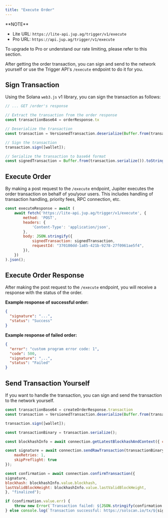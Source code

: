 ```yaml
---
title: "Execute Order"
---
```


<Info>
  **NOTE**

  * Lite URL: `https://lite-api.jup.ag/trigger/v1/execute`
  * Pro URL: `https://api.jup.ag/trigger/v1/execute`

  To upgrade to Pro or understand our rate limiting, please refer to this section.

  <CardGroup>
    <Card title="API Key Setup" href="/api-setup" icon="key" horizontal/>
    <Card title="API Rate Limit" href="/api-rate-limit" icon="gauge" horizontal/>
  </CardGroup>
</Info>

After getting the order transaction, you can sign and send to the network yourself or use the Trigger API's `/execute` endpoint to do it for you.

## Sign Transaction

Using the Solana `web3.js` v1 library, you can sign the transaction as follows:

```js
// ... GET /order's response

// Extract the transaction from the order response
const transactionBase64 = orderResponse.tx

// Deserialize the transaction
const transaction = VersionedTransaction.deserialize(Buffer.from(transactionBase64, 'base64'));

// Sign the transaction
transaction.sign([wallet]);

// Serialize the transaction to base64 format
const signedTransaction = Buffer.from(transaction.serialize()).toString('base64');
```

## Execute Order

By making a post request to the `/execute` endpoint, Jupiter executes the order transaction on behalf of you/your users. This includes handling of transaction handling, priority fees, RPC connection, etc.

```js
const executeResponse = await (
    await fetch('https://lite-api.jup.ag/trigger/v1/execute', {
        method: 'POST',
        headers: {
            'Content-Type': 'application/json',
        },
        body: JSON.stringify({
            signedTransaction: signedTransaction,
            requestId: "370100dd-1a85-421b-9278-27f0961ae5f4",
        }),
    })
).json();
```

## Execute Order Response

After making the post request to the `/execute` endpoint, you will receive a response with the status of the order.

**Example response of successful order:**

```json
{
  "signature": "...",
  "status": "Success"
}
```

**Example response of failed order:**

```json
{
  "error": "custom program error code: 1",
  "code": 500,
  "signature": "...",
  "status": "Failed"
}
```

## Send Transaction Yourself

If you want to handle the transaction, you can sign and send the transaction to the network yourself.

```js expandable
const transactionBase64 = createOrderResponse.transaction
const transaction = VersionedTransaction.deserialize(Buffer.from(transactionBase64, 'base64'));

transaction.sign([wallet]);

const transactionBinary = transaction.serialize();

const blockhashInfo = await connection.getLatestBlockhashAndContext({ commitment: "finalized" });

const signature = await connection.sendRawTransaction(transactionBinary, {
    maxRetries: 1,
    skipPreflight: true
});

const confirmation = await connection.confirmTransaction({
signature,
blockhash: blockhashInfo.value.blockhash,
lastValidBlockHeight: blockhashInfo.value.lastValidBlockHeight,
}, "finalized");

if (confirmation.value.err) {
    throw new Error(`Transaction failed: ${JSON.stringify(confirmation.value.err)}\n\nhttps://solscan.io/tx/${signature}`);
} else console.log(`Transaction successful: https://solscan.io/tx/${signature}`);
```

